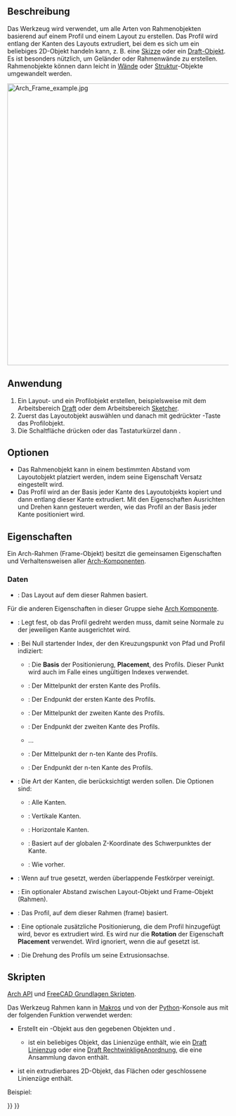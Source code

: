 <languages/>

{{Docnav/de
|[[Arch_Roof/de|Dach]]
|[[Arch_Fence/de|Zaun]]
|[[BIM_Workbench/de|BIM]]
|IconL=Arch_Roof.svg
|IconR=Arch_Fence.svg
|IconC=Workbench_BIM.svg
}}

{{VeryImportantMessage|DIESER BEFEHL IST BESTANDTEIL DES INTEGRIERTEN ARBEITSBEREICHS [[BIM_Workbench/de|BIM]] IN V1.0<br>
Diese Seite wurde für diese Version aktualisiert.}}

{{GuiCommand/de
|Name=Arch Frame
|Name/de=Arch Rahmen
|MenuLocation=3D/BIM → Rahmen
|Workbenches=[[BIM_Workbench/de|BIM]]
|Shortcut={{KEY|F}} {{KEY|R}}
|SeeAlso=
}}

<span id="Description"></span>
==Beschreibung==

Das Werkzeug {{Button|[[Image:Arch Frame.svg|16px]] [[Arch_Frame/de|Arch Rahmen]]}} wird verwendet, um alle Arten von Rahmenobjekten basierend auf einem Profil und einem Layout zu erstellen. Das Profil wird entlang der Kanten des Layouts extrudiert, bei dem es sich um ein beliebiges 2D-Objekt handeln kann, z. B. eine [[Sketcher_Workbench/de|Skizze]] oder ein [[Draft_Workbench/de|Draft-Objekt]]. Es ist besonders nützlich, um Geländer oder Rahmenwände zu erstellen. Rahmenobjekte können dann leicht in [[Arch_Wall/de|Wände]] oder [[Arch_Structure/de|Struktur]]-Objekte umgewandelt werden.

[[Image:Arch Frame example.jpg|640px]]
{{Caption|Rahmenobjekt erstellt mit dem Werkzeug [[Draft_OrthoArray/de|Draft RechtwinkligeAnordnung]] aus einer [[Draft_Line/de|Draft-Linie]], unter Verwendung eines [[Draft_Circle/de|Draft-Kreises]] als Profil}}

<span id="Usage"></span>
==Anwendung==

# Ein Layout- und ein Profilobjekt erstellen, beispielsweise mit dem Arbeitsbereich [[Draft_Workbench/de|Draft]] oder dem Arbeitsbereich [[Sketcher_Workbench/de|Sketcher]].
# Zuerst das Layoutobjekt auswählen und danach mit gedrückter {{KEY|Strg}}-Taste das Profilobjekt.
# Die Schaltfläche {{Button|[[Image:Arch_Frame.svg|16px]] [[Arch_Frame/de|Rahmen]]}} drücken oder das Tastaturkürzel {{KEY|F}} dann {{KEY|R}}.

<span id="Options"></span>
==Optionen==

* Das Rahmenobjekt kann in einem bestimmten Abstand vom Layoutobjekt platziert werden, indem seine Eigenschaft Versatz eingestellt wird.
* Das Profil wird an der Basis jeder Kante des Layoutobjekts kopiert und dann entlang dieser Kante extrudiert. Mit den Eigenschaften Ausrichten und Drehen kann gesteuert werden, wie das Profil an der Basis jeder Kante positioniert wird.

<span id="Properties"></span>
==Eigenschaften==

Ein Arch-Rahmen (Frame-Objekt) besitzt die gemeinsamen Eigenschaften und Verhaltensweisen aller [[Arch_Component/de|Arch-Komponenten]].

<span id="Data"></span>
===Daten===

{{TitleProperty|Component}}

* {{PropertyData/de|Base|Link}}: Das Layout auf dem dieser Rahmen basiert.

Für die anderen Eigenschaften in dieser Gruppe siehe [[Arch_Component/de#Eigenschaften|Arch Komponente]].

{{TitleProperty|Frame}}

* {{PropertyData/de|Align|Bool}}: Legt fest, ob das Profil gedreht werden muss, damit seine Normale zu der jeweiligen Kante ausgerichtet wird.
* {{PropertyData/de|Base Point|Integer}}: Bei Null startender Index, der den Kreuzungspunkt von Pfad und Profil indiziert:
** {{Value|0}}: Die '''Basis''' der Positionierung, '''Placement''', des Profils. Dieser Punkt wird auch im Falle eines ungültigen Indexes verwendet.
** {{Value|1}}: Der Mittelpunkt der ersten Kante des Profils.
** {{Value|2}}: Der Endpunkt der ersten Kante des Profils.
** {{Value|3}}: Der Mittelpunkt der zweiten Kante des Profils.
** {{Value|4}}: Der Endpunkt der zweiten Kante des Profils.
** ...
** {{Value|n*2-1}}: Der Mittelpunkt der n-ten Kante des Profils.
** {{Value|n*2}}: Der Endpunkt der n-ten Kante des Profils.
* {{PropertyData/de|Edges|Enumeration}}: Die Art der Kanten, die berücksichtigt werden sollen. Die Optionen sind:
** {{Value|All edges}}: Alle Kanten.
** {{Value|Vertical edges}}: Vertikale Kanten.
** {{Value|Horizontal edges}}: Horizontale Kanten.
** {{Value|Bottom horizontal edges}}: Basiert auf der globalen Z-Koordinate des Schwerpunktes der Kante.
** {{Value|Top horizontal edges}}: Wie vorher.
* {{PropertyData/de|Fuse|Bool}}: Wenn auf true gesetzt, werden überlappende Festkörper vereinigt.
* {{PropertyData/de|Offset|VectorDistance}}: Ein optionaler Abstand zwischen Layout-Objekt und Frame-Objekt (Rahmen).
* {{PropertyData/de|Profile|Link}}: Das Profil, auf dem dieser Rahmen (frame) basiert.
* {{PropertyData/de|Profile Placement|Placement}}: Eine optionale zusätzliche Positionierung, die dem Profil hinzugefügt wird, bevor es extrudiert wird. Es wird nur die '''Rotation''' der Eigenschaft '''Placement''' verwendet. Wird ignoriert, wenn die {{PropertyData/de|Align}} auf {{TRUE}} gesetzt ist.
* {{PropertyData/de|Rotation|Angle}}: Die Drehung des Profils um seine Extrusionsachse.

<span id="Scripting"></span>
==Skripten==

{{Emphasis|Siehe auch:}} [[Arch_API/de|Arch API]] und [[FreeCAD_Scripting_Basics/de|FreeCAD Grundlagen Skripten]].

Das Werkzeug Rahmen kann in [[Macros/de|Makros]] und von der [[Python/de|Python]]-Konsole aus mit der folgenden Funktion verwendet werden:

{{Code|code=
Frame = makeFrame(baseobj, profile)
}}

* Erstellt ein {{incode|Frame}}-Objekt aus den gegebenen Objekten {{incode|baseobj}} und {{incode|profile}}.
** {{incode|baseobj}} ist ein beliebiges Objekt, das Linienzüge enthält, wie ein [[Draft_Wire/de|Draft Linienzug]] oder eine [[Draft_OrthoArray/de|Draft RechtwinkligeAnordnung]], die eine Ansammlung davon enthält.
* {{incode|profile}} ist ein extrudierbares 2D-Objekt, das Flächen oder geschlossene Linienzüge enthält.

Beispiel:

{{Code|code=
import Draft, Arch

Line = Draft.makeLine(FreeCAD.Vector(0, 0, 0), FreeCAD.Vector(0, 0, 2000))
baseobj = Draft.makeArray(Line, FreeCAD.Vector(1000, 0, 0), FreeCAD.Vector(0, 1, 0), 6, 1)

profile = Draft.makeCircle(200)
Frame = Arch.makeFrame(baseobj, profile)
FreeCAD.ActiveDocument.recompute()
}}


{{Docnav/de
|[[Arch_Roof/de|Dach]]
|[[Arch_Fence/de|Zaun]]
|[[BIM_Workbench/de|BIM]]
|IconL=Arch_Roof.svg
|IconR=Arch_Fence.svg
|IconC=Workbench_BIM.svg
}}

{{BIM_Tools_navi{{#translation:}}}}
{{Userdocnavi{{#translation:}}}}